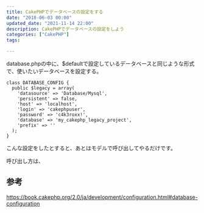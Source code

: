 ```yaml
---
title: CakePHPでデータベースの設定をする
date: "2018-06-03 00:00"
updated_date: "2021-11-14 22:00"
description: CakePHPでデータベースの設定をしよう
categories: ["CakePHP"]
tags:

---
```

database.phpの中に、$defaultで設定しているデータベースと同じような形式で、使いたいデータベースを設定する。

```
class DATABASE_CONFIG {
  public $legacy = array(
    'datasource' => 'Database/Mysql',
    'persistent' => false,
    'host' => 'localhost',
    'login' => 'cakephpuser',
    'password' => 'c4k3roxx!',
    'database' => 'my_cakephp_legacy_project',
    'prefix' => ''
  );
}
```

こんな設定をしたとすると、あとはモデルで呼び出してやるだけです。

呼び出し方は、

## 参考
https://book.cakephp.org/2.0/ja/development/configuration.html#database-configuration